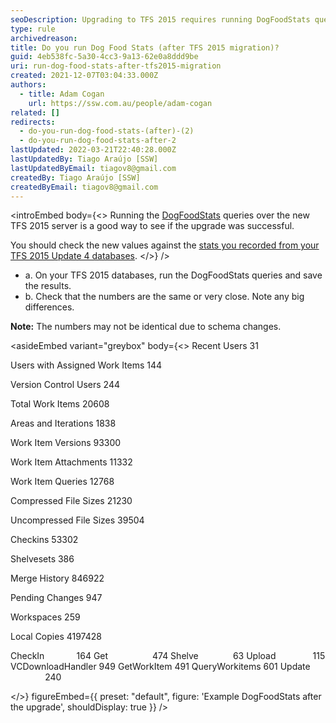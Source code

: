 ```yaml
---
seoDescription: Upgrading to TFS 2015 requires running DogFoodStats queries to verify a successful migration.
type: rule
archivedreason:
title: Do you run Dog Food Stats (after TFS 2015 migration)?
guid: 4eb538fc-5a30-4cc3-9a13-62e0a8ddd9be
uri: run-dog-food-stats-after-tfs2015-migration
created: 2021-12-07T03:04:33.000Z
authors:
  - title: Adam Cogan
    url: https://ssw.com.au/people/adam-cogan
related: []
redirects:
  - do-you-run-dog-food-stats-(after)-(2)
  - do-you-run-dog-food-stats-after-2
lastUpdated: 2022-03-21T22:40:28.000Z
lastUpdatedBy: Tiago Araújo [SSW]
lastUpdatedByEmail: tiagov8@gmail.com
createdBy: Tiago Araújo [SSW]
createdByEmail: tiagov8@gmail.com
---
```


<introEmbed
  body={<>
Running the [DogFoodStats](https://devblogs.microsoft.com/bharry/team-foundation-dogfood-stats/?WT.mc_id=DOP-MVP-33518) queries over the new TFS 2015 server is a good way to see if the upgrade was successful.

You should check the new values against the [stats you recorded from your TFS 2015 Update 4 databases](/run-your-dog-food-stats-before-tfs2015-migration).
  </>}
/>
* a. On your TFS 2015 databases, run the DogFoodStats queries and save the results.
* b. Check that the numbers are the same or very close. Note any big differences.

**Note:** The numbers may not be identical due to schema changes.

<asideEmbed
  variant="greybox"
  body={<>
    Recent Users
31

Users with Assigned Work Items
144

Version Control Users
244

Total Work Items
20608

Areas and Iterations
1838

Work Item Versions
93300

Work Item Attachments
11332

Work Item Queries
12768

Compressed File Sizes
21230

Uncompressed File Sizes
39504

Checkins
53302

Shelvesets
386

Merge History
846922

Pending Changes
947

Workspaces
259

Local Copies
4197428

CheckIn             164
Get                  474
Shelve              63
Upload               115
VCDownloadHandler 949
GetWorkItem 491
QueryWorkitems 601
Update               240

  </>}
  figureEmbed={{
    preset: "default",
    figure: 'Example DogFoodStats after the upgrade',
    shouldDisplay: true
  }}
/>
